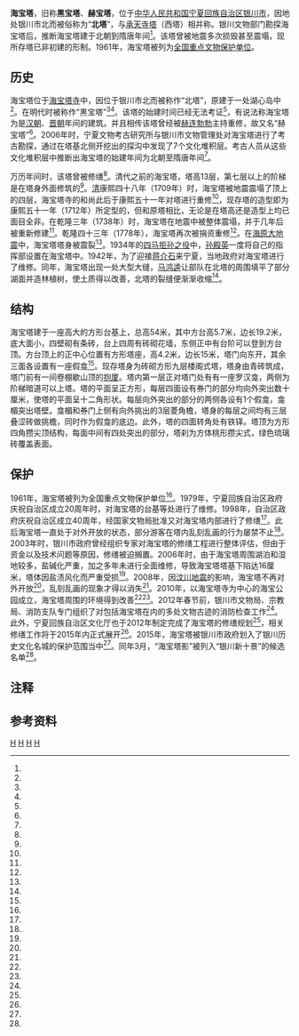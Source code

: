 {{coord|38.492469|106.281015|display=title}}
{{文物保护单位
| 名称 = 海宝塔
| 图片 = 海宝塔.jpg
| 说明 = 
| 级别 = 全国
| 所在 = [[宁夏回族自治区|宁夏回族自治区]][[银川市|银川市]]
| 分类 = 古建筑及历史纪念建筑物
| 时代 = [[北朝|魏]]至[[清朝|清]]
| 编号 = 1-76
| 登录 = 1961年
}}

'''海宝塔'''，旧称'''黑宝塔'''、'''赫宝塔'''，位于[[中华人民共和国|中华人民共和国]][[宁夏回族自治区|宁夏回族自治区]][[银川市|银川市]]，因地处银川市北而被俗称为“'''北塔'''”，与[[承天寺塔|承天寺塔]]（西塔）相并称。银川文物部门勘探海宝塔后，推断海宝塔建于北朝到隋唐年间<ref name="twenty-four"/>。该塔曾被地震多次损毁甚至震塌，现所存塔已非初建的形制。1961年，海宝塔被列为[[全国重点文物保护单位|全国重点文物保护单位]]。

==历史==
海宝塔位于[[海宝塔寺|海宝塔寺]]中，因位于银川市北而被称作“北塔”{{r|seven|page=316}}，原建于一处湖心岛中<ref name="eighteen"/>。在明代时被称作“黑宝塔”<ref name="four"/><ref name="one"/>。该塔的始建时间已经无法考证<ref name="thirteen"/>，有说法称海宝塔为是[[汉朝|汉朝]]、[[晋朝|晋朝]]年间的建筑{{r|two|page=70}}。并且相传该塔曾经被[[赫连勃勃|赫连勃勃]]主持重修，故又名“赫宝塔”<ref name="five"/>。2006年时，宁夏文物考古研究所与银川市文物管理处对海宝塔进行了考古勘探，通过在塔基北侧开挖出的探沟中发现了7个文化堆积层。考古人员从这些文化堆积层中推断出海宝塔的始建年间为北朝至隋唐年间<ref name="twenty-four"/>。

万历年间时，该塔曾被修缮<ref name="twelve"/>。清代之前的海宝塔，塔高13层{{r|seven|page=316}}，第七层以上的阶梯是在塔身外面修筑的<ref name="six"/>。[[清朝|清]]康熙四十八年（1709年）时，海宝塔被地震震塌了顶上的四层，海宝塔寺的和尚此后于康熙五十一年对塔进行重修<ref name="nine"/>，现存塔的造型即为康熙五十一年（1712年）所定型的，但和原塔相比，无论是在塔高还是造型上均已面目全非{{r|three|page=14}}。在乾隆三年（1738年）时，海宝塔在地震中被整体震塌，并于几年后被重新修建<ref name="eleven"/>。乾隆四十三年（1778年），海宝塔再次被捐资重修<ref name="ten"/>。在[[海原大地震|海原大地震]]中，海宝塔塔身被震裂<ref name="eighteen"/>。1934年的[[四马拒孙之役|四马拒孙之役]]中，[[孙殿英|孙殿英]]一度将自己的指挥部设置在海宝塔中{{r|twenty-six|page=211}}。1942年，为了迎接[[蒋介石|蒋介石]]来宁夏，当地政府对海宝塔进行了维修。同年，海宝塔出现一处大型大缝，[[马鸿逵|马鸿逵]]让部队在北塔的周围填平了部分湖面并造林植树，使土质得以改善，北塔的裂缝便渐渐收缩<ref name="eighteen"/>。

==结构==
海宝塔建于一座高大的方形台基上，总高54米{{备注|1=这个高度是算上塔基和塔座之后的高度，也有说法称总高为53.9米{{r|three|page=14}}。}}，其中方台高5.7米，边长19.2米，底大面小，四壁砌有条砖，台上四周有砖砌花墙，东侧正中有台阶可以登到方台顶。方台顶上的正中心位置有方形塔座，高4.2米，边长15米，塔门向东开{{r|three|page=14}}，其余三面各设置有一座假龛<ref name="eight"/>。现存塔身为砖砌方形九层楼阁式塔，塔身由青砖筑成，塔门前有一间卷棚歇山顶的[[抱厦|抱厦]]。塔内第一层正对塔门处有有一座罗汉龛，两侧为阶梯暗道可以上塔。塔的平面呈正方形，每层四面设有券门的部分均向外突出数十厘米，使塔的平面呈十二角形状{{备注|1=也可以成为折角十字形{{r|three|page=14}}。}}。每层向外突出的部分的两侧各设有1个假龛，龛楣突出塔壁{{r|three|page=14}}。龛楣和券门上侧有向外挑出的3层菱角檐，塔身的每层之间均有三层叠涩砖做挑檐，同时作为假龛的底边{{r|seven|page=316}}。此外，塔的四面转角处有铁铎{{r|three|page=14}}。塔顶为方形四角攒尖顶结构{{r|two|page=70}}，每面中间有四处突出的部分，塔刹为方体桃形攒尖式，绿色琉璃砖覆盖表面{{r|three|page=15}}。

==保护==
1961年，海宝塔被列为全国重点文物保护单位<ref name="fourteen"/>。1979年，宁夏回族自治区政府庆祝自治区成立20周年时，对海宝塔的台基等处进行了维修。1998年，自治区政府庆祝自治区成立40周年，经国家文物局批准又对海宝塔内部进行了修缮<ref name="eighteen"/>。此后海宝塔一直处于对外开放的状态，部分游客在塔内乱刻乱画的行为屡禁不止<ref name="twenty-two"/>。2003年时，银川市政府曾经组织专家对海宝塔的修缮工程进行整体评估，但由于资金以及技术问题等原因，修缮被迫搁置。2006年时，由于海宝塔周围湖泊和湿地较多，盐碱化严重，加之多年未进行全面维修，导致海宝塔塔基下陷达16厘米，塔体因盐渍风化而严重受损<ref name="twenty-five"/>。2008年，因[[汶川地震|汶川地震]]的影响，海宝塔不再对外开放<ref name="seventeen"/>，乱刻乱画的现象才得以消失<ref name="twenty-two"/>。2010年，以海宝塔寺为中心的海宝公园成立，海宝塔周围的环境得到改善<ref name="eighteen"/><ref name="nineteen"/>。2012年春节前，银川市文物局、宗教局、消防支队专门组织了对包括海宝塔在内的多处文物古迹的消防检查工作<ref name="twenty-three"/>。此外，宁夏回族自治区文化厅也于2012年制定完成了海宝塔的修缮规划<ref name="sixteen"/>，相关修缮工作将于2015年内正式展开<ref name="twenty-one"/>。2015年，海宝塔被银川市政府划入了银川历史文化名城的保护范围当中<ref name="fifteen"/>。同年3月，“海宝塔影”被列入“银川新十景”的候选名单<ref name="twenty"/>。

==注释==
{{notefoot}}
==参考资料==
{{reflist|2|refs=
<ref name="one">《嘉靖宁夏新志》：黑宝塔，在演武场北。</ref>
<ref name="two">{{Cite book | author = 许成等著 | title = 宁夏40年考古发现与研究 | location = 银川 | publisher = 宁夏人民出版社 | date = 1989-10-01 | pages =163 | ISBN = 7-227-00521-6 | accessdate = 2012-03-20  | quote = }}</ref>
<ref name="three">{{Cite book | author = 许成，吴峰云著 | title = 宁夏古塔 | location = 银川 | publisher = 宁夏人民出版社 | date = 1988-07-01 | pages =73 | ISBN = 7-227-00251-9 | accessdate = 2012-03-20  | quote = }}</ref>
<ref name="four">《弘治宁夏新志》：黑宝塔在城北三里，不知创建所由。</ref>
<ref name="five">赵宏燮《重修海宝塔记》：旧有海宝塔，挺然插天，岁远年湮，而咸莫知所自始。惟相传赫连勃勃曾为重修，遂有讹为赫宝塔者。</ref>
<ref name="six">《宁夏府志》：黑宝塔十三级，高耸入云。自七层而上，从外盘旋，虽当清明，风飒飒如御虚然。</ref>
<ref name="seven">{{Cite book | author = 罗哲文编著 | title = 中国古塔 | location = 北京 | publisher = 中国少年儿童出版社,中国青年出版社 | date = 1985-06-01 | pages =322 | ISBN = 7-5007-3007-1 | accessdate = 2012-03-20  | quote = }}</ref>
<ref name="eight">{{cite journal zh |author=孙宇,李靖 |date=2009-6 |title=“古塔凌霄”海宝塔 |journal=宁夏画报（生活版） |volume= |issue= |pages=22-25 |id= |url= |accessdate=2015-01-28 |quote= }}</ref>
<ref name="nine">《重修宁夏卫海宝塔记》：康熙四十八年秋九月地震颓其巅四层，而丹也多剥落。</ref>
<ref name="ten">《乾隆宁夏府志》：四十三年山后郡王、宁夏满汉官吏军民捐资历重建。</ref>
<ref name="eleven">《乾隆宁夏府志》：乾隆戊午，毁于地震，近寺僧某募重建焉。高十一级，计百于尺，孤棱秀削，迥矗云表。</ref>
<ref name="twelve">{{cite journal zh |author=程娟,景涛 |date=2012-10 |title=海宝塔始建年代探析 |journal=山西建筑 |volume= |issue= |pages=1-3 |id= |url= |accessdate=2015-01-28 |quote= }}</ref>
<ref name="thirteen">《朔方道支建制志》：始建无考，五代时赫连勃勃重修，故又名赫宝塔。以“赫宝塔”转音为“黑宝塔”。又因地处城北郊，乡人俗称“北塔”。</ref>
<ref name="fourteen">{{cite news|language =zh-cn|url =http://www.ncha.gov.cn/col/col1644/index.html|title =国务院关于公布第一批全国重点文物保护单位名单的通知|publisher =中华人民共和国国家文物局|date =2012-06-06|accessdate =2015-02-09|deadurl =yes|archiveurl =https://web.archive.org/web/20141008014045/http://www.sach.gov.cn/col/col1644/index.html|archivedate =2014-10-08}}</ref>
<ref name="fifteen">{{cite news|language =zh-cn|url =http://nx.people.com.cn/n/2015/0403/c192482-24375636.html|title =银川市确定“历史文化名城”保护范围|publisher =人民网宁夏频道|date =2012-06-06|accessdate =2015-02-09|deadurl =yes|archiveurl =https://web.archive.org/web/20160304053445/http://nx.people.com.cn/n/2015/0403/c192482-24375636.html|archivedate =2016-03-04}}</ref>
<ref name="sixteen">{{cite news |language = zh-cn |url = http://www.nxwh.gov.cn/html/zhengwudating/tingfawenjian/news_6247.html |title = 2012年文化工作总结 |publisher = 宁夏回族自治区文化厅官方网站 |date = 2012-06-06 |accessdate = 2015-02-09 |deadurl = yes |archiveurl = https://web.archive.org/web/20150401100808/http://www.nxwh.gov.cn/html/zhengwudating/tingfawenjian/news_6247.html |archivedate = 2015-04-01 }}</ref>
<ref name="seventeen">{{cite news|language =zh-cn|url =http://www.nxnews.net/ds/system/2013/05/28/010590806.shtml|title =乱刻乱画，拖住文明步伐|publisher =宁夏新闻网|date =2013-05-28|accessdate =2015-02-09|deadurl =yes|archiveurl =https://web.archive.org/web/20150416053341/http://www.nxnews.net/ds/system/2013/05/28/010590806.shtml|archivedate =2015-04-16}}</ref>
<ref name="eighteen">{{cite news|language =zh-cn|url =http://arts.cntv.cn/20111118/110892.shtml|title =拯救千年海宝塔|publisher =中国网络电视台艺术品频道|date =2011-11-18|accessdate =2015-02-09|deadurl =no|archiveurl =https://web.archive.org/web/20150416065427/http://arts.cntv.cn/20111118/110892.shtml|archivedate =2015-04-16}}</ref>
<ref name="nineteen">{{cite news|language =zh-cn|url =http://www.ycen.com.cn/hcrw/fkyc/201409/t20140903_134638.html|title =找到传说的湖|publisher =银川晚报|date =2014-09-13|accessdate =2015-02-09|deadurl =yes|archiveurl =https://web.archive.org/web/20160406094540/http://www.ycen.com.cn/hcrw/fkyc/201409/t20140903_134638.html|archivedate =2016-04-06}}</ref>
<ref name="twenty">{{cite news|language =zh-cn|url =http://sz.nxnews.net/xxxb/html/2015-03/30/content_605718.htm|title =新十景|publisher =银川晚报|date =2015-03-30|accessdate =2015-02-09|deadurl =yes|archiveurl =https://web.archive.org/web/20150505073042/http://sz.nxnews.net/xxxb/html/2015-03/30/content_605718.htm|archivedate =2015-05-05}}</ref>
<ref name="twenty-one">{{cite news|language =zh-cn|url =http://www.nx.xinhuanet.com/2015-02/01/c_1114207520.htm|title =银川市文化新闻出版广电局：为文化服务锦上添花|publisher =新华网·银川新闻|date =2015-02-01|accessdate =2015-02-09|deadurl =yes|archiveurl =https://web.archive.org/web/20150505061829/http://www.nx.xinhuanet.com/2015-02/01/c_1114207520.htm|archivedate =2015-05-05}}</ref>
<ref name="twenty-two">{{cite news|language =zh-cn|url =http://www.ycen.com.cn/xwzx/ycxw/shxw/201401/t20140126_31388.html|title =乱刻乱画，拖住文明步伐|publisher =新华网·银川新闻|date =2013-05-28|accessdate =2015-02-09|deadurl =yes|archiveurl =https://web.archive.org/web/20141018005602/http://www.ycen.com.cn/xwzx/ycxw/shxw/201401/t20140126_31388.html|archivedate =2014-10-18}}</ref>
<ref name="twenty-three">{{cite news |language = zh-cn |url = http://119.china.com.cn/ztbd/txt/2012-01/12/content_4758095.htm |title = 宁夏春节前严查文物古建筑消防安全 |publisher = 中国消防在线 |date = 2012-01-12 |accessdate = 2015-01-28 |deadurl = yes |archiveurl = https://web.archive.org/web/20160305041848/http://119.china.com.cn/ztbd/txt/2012-01/12/content_4758095.htm |archivedate = 2016-03-05 }}</ref>
<ref name="twenty-four">{{cite news |language=zh-cn |url = http://news.xinhuanet.com/tech/2006-12/06/content_5441806.htm |title = 专家：银川海宝塔始建于北朝晚期至隋唐年间 |publisher = 新华网 |date = 2006-12-06 |accessdate = 2015-01-28}}</ref>
<ref name="twenty-five">{{cite news |language = zh-cn |url = http://www.xinhuanet.com/chinanews/2006-02/24/content_6312283.htm |title = 地基下陷16公分 银川海宝塔身患“重病” |publisher = 新华网 |date = 2006-02-24 |accessdate = 2015-01-28 |deadurl = no |archiveurl = https://web.archive.org/web/20160304202933/http://www.xinhuanet.com/chinanews/2006-02/24/content_6312283.htm |archivedate = 2016-03-04 }}</ref>
<ref name="twenty-six">{{Cite book | author = 吴忠礼，刘钦斌主编 | title = 西北五马 | location = 郑州 | publisher = 河南人民出版社 | date = 1993-07-01 | pages = 459 | ISBN = 7-215-02183-1 | accessdate = 2015-01-28 | quote = }}</ref>
}}

{{宁夏全国重点文物保护单位}}
[[Category:银川文物保护单位|H]]
[[Category:楼阁式塔|H]]
[[Category:宁夏的塔|H]]
[[Category:清朝的塔|H]]
{{Good article}}